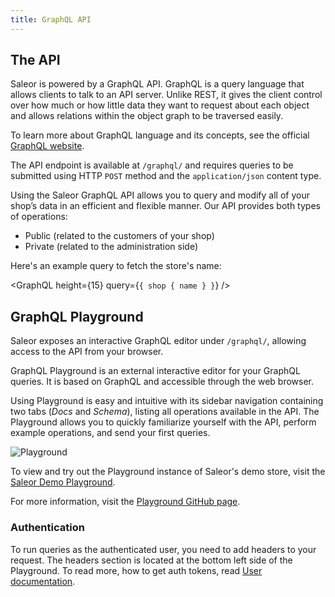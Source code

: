 ```yaml
---
title: GraphQL API
---
```



## The API

Saleor is powered by a GraphQL API. GraphQL is a query language that allows clients to talk to an API server. Unlike REST, it gives the client control over how much or how little data they want to request about each object and allows relations within the object graph to be traversed easily.

To learn more about GraphQL language and its concepts, see the official [GraphQL website](https://graphql.org/).

The API endpoint is available at `/graphql/` and requires queries to be submitted using HTTP `POST` method and the `application/json` content type.

Using the Saleor GraphQL API allows you to query and modify all of your shop’s data in an efficient and flexible manner. Our API provides both types of operations:

- Public (related to the customers of your shop)
- Private (related to the administration side)

Here's an example query to fetch the store's name:

<GraphQL
  height={15}
  query={`{
  shop {
    name
  }
}`}
/>

## GraphQL Playground

Saleor exposes an interactive GraphQL editor under `/graphql/`, allowing access to the API from your browser.

GraphQL Playground is an external interactive editor for your GraphQL queries. It is based on GraphQL and accessible through the web browser. 

Using Playground is easy and intuitive with its sidebar navigation containing two tabs (_Docs_ and _Schema_), listing all operations available in the API. The Playground allows you to quickly familiarize yourself with the API, perform example operations, and send your first queries.

![Playground](../screenshots/api-playground.png)

To view and try out the Playground instance of Saleor's demo store, visit the [Saleor Demo Playground](https://demo.saleor.io/graphql/).

For more information, visit the [Playground GitHub page](https://github.com/prisma/graphql-playground).


### Authentication

To run queries as the authenticated user, you need to add headers to your request. The headers section is located at the bottom left side of the Playground. To read more, how to get auth tokens, read [User documentation](developer/users.mdx#authentication).

